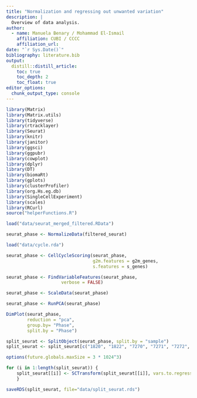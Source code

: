 ```yaml
---
title: "Normalization and regressing out unwanted variation"
description: |
  Overview of data analysis.
author:
  - name: Manuela Benary / Mohammad El-Ismail
    affiliation: CUBI / CCCC
    affiliation_url: 
date: "`r Sys.Date()`"
bibliography: literature.bib
output: 
  distill::distill_article:
    toc: true
    toc_depth: 2
    toc_float: true
editor_options: 
  chunk_output_type: console
---
```


```r
library(Matrix)
library(Matrix.utils)
library(tidyverse)
library(rtracklayer)
library(Seurat)
library(knitr)
library(janitor)
library(ggsci)
library(ggpubr)
library(cowplot)
library(dplyr)
library(DT)
library(biomaRt)
library(gplots)
library(clusterProfiler)
library(org.Hs.eg.db)
library(SingleCellExperiment)
library(scales)
library(RCurl)
source("helperFunctions.R")
```

```r
load("data/seurat_merged_filtered.RData")
```

```r
seurat_phase <- NormalizeData(filtered_seurat)
```

```r
load("data/cycle.rda")
```

```r
seurat_phase <- CellCycleScoring(seurat_phase, 
                                 g2m.features = g2m_genes, 
                                 s.features = s_genes)
```

```r
seurat_phase <- FindVariableFeatures(seurat_phase,
                     verbose = FALSE)
```

```r
seurat_phase <- ScaleData(seurat_phase)
```

```r
seurat_phase <- RunPCA(seurat_phase)
```

```r
DimPlot(seurat_phase,
        reduction = "pca",
        group.by= "Phase",
        split.by = "Phase")
```

```r
split_seurat <- SplitObject(seurat_phase, split.by = "sample")
split_seurat <- split_seurat[c("1820", "1822", "7270", "7271", "7272", "7273")]
```

```r
options(future.globals.maxSize = 3 * 1024^3)
```

```r
for (i in 1:length(split_seurat)) {
    split_seurat[[i]] <- SCTransform(split_seurat[[i]], vars.to.regress = c("percent.mt"))
    }
```

```r
saveRDS(split_seurat, file="data/split_seurat.rds")
```
